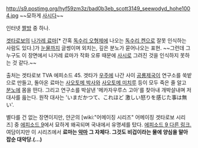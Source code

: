 http://s9.postimg.org/hyf59zm3z/bad0b3eb_scott3149_seewodyd_hohe1004.jpg
~~묘하게 [[사시]]다~~

인터넷 [[짤방]] 중 하나.

[[겟타로보]]의 [[나가레 료마]][* 간혹 [[독수리 오형제]]에 나오는 [[독수리 켄]]으로 잘못 인식하는 사람도 있다.]가 [[눈물]]까지 글썽이며 외치는, 깊은 분노가 묻어나오는 표현. ~~그런데 그 누구도 이 장면에서 나가레 료마가 작화 오류 때문에 [[사시]]로 그려진 것을 인식하지 못하는 것 같다.~~

출처는 겟타로보 TVA 에피소드 45. 겟타가 [[우주]]에 나간 사이 [[공룡]]제국이 연구소를 쑥밭으로 만들고, 돌아온 료마는 [[사오토메 박사]]와 [[사오토메 미치루]] 등이 모두 죽은 줄 알고 [[분노]]에 몸을 떤다. 그리고 연구소를 박살낸 '메카자우루스 고아'를 찾아내 개박살내며 저 대사를 읊는다. 원작 대사는 'いまだかつて、これほど 激しい怒りを感じた事は無い'.

별다를 건 없는 장면이지만, 얀군의 [wiki:"어메이징 시리즈" 어메이징 겟타로보 시리즈] 중 [http://nowyan.egloos.com/1123499 에피소드 9]에서 묘하게 왜곡되며 국내에서 유명세를 탔다. [http://blog.naver.com/nowyan/40134653188 에피소드 9 다른 링크.] 여담이지만 이 시리즈에서 '''료마는 [[악마]] 그 자체다. 그것도 비겁이라는 물에 양심을 말아잡순 대악당.(...)'''
